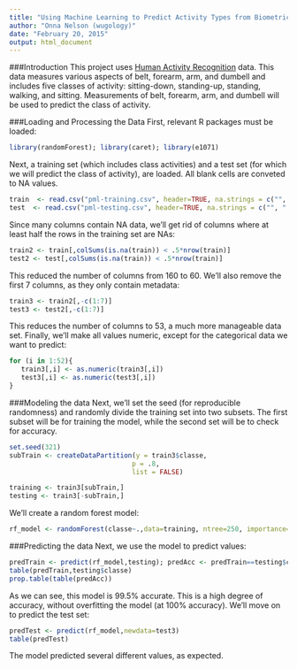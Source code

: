 ```yaml
---
title: "Using Machine Learning to Predict Activity Types from Biometric Data"
author: "Onna Nelson (wugology)"
date: "February 20, 2015"
output: html_document
---
```


###Introduction
This project uses [Human Activity Recognition](http://groupware.les.inf.puc-rio.br/har) data. This data measures various aspects of belt, forearm, arm, and dumbell and includes five classes of activity: sitting-down, standing-up, standing, walking, and sitting. Measurements of belt, forearm, arm, and dumbell will be used to predict the class of activity.

###Loading and Processing the Data
First, relevant R packages must be loaded:
```r
library(randomForest); library(caret); library(e1071)
```

Next, a training set (which includes class activities) and a test set (for which we will predict the class of activity), are loaded. All blank cells are conveted to NA values.

```r
train  <- read.csv("pml-training.csv", header=TRUE, na.strings = c("", " ","NA"))
test  <- read.csv("pml-testing.csv", header=TRUE, na.strings = c("", " ","NA"))
```

Since many columns contain NA data, we'll get rid of columns where at least half the rows in the training set are NAs:

```r
train2 <- train[,colSums(is.na(train)) < .5*nrow(train)]
test2 <- test[,colSums(is.na(train)) < .5*nrow(train)]
```

This reduced the number of columns from 160 to 60. We'll also remove the first 7 columns, as they only contain metadata:
```r
train3 <- train2[,-c(1:7)]
test3 <- test2[,-c(1:7)]
```

This reduces the number of columns to 53, a much more manageable data set. Finally, we'll make all values numeric, except for the categorical data we want to predict:

```r
for (i in 1:52){
   train3[,i] <- as.numeric(train3[,i])
   test3[,i] <- as.numeric(test3[,i])   
}
```

###Modeling the data
Next, we'll set the seed (for reproducible randomness) and randomly divide the training set into two subsets. The first subset will be for training the model, while the second set will be to check for accuracy.
```r
set.seed(321)
subTrain <- createDataPartition(y = train3$classe,
                               p = .8,
                               list = FALSE)

training <- train3[subTrain,]
testing <- train3[-subTrain,]
```

We'll create a random forest model:
```r
rf_model <- randomForest(classe~.,data=training, ntree=250, importance=TRUE)
```

###Predicting the data
Next, we use the model to predict values:
```r
predTrain <- predict(rf_model,testing); predAcc <- predTrain==testing$classe
table(predTrain,testing$classe)
prop.table(table(predAcc))
```
As we can see, this model is 99.5% accurate. This is a high degree of accuracy, without overfitting the model (at 100% accuracy). We'll move on to predict the test set:

```r
predTest <- predict(rf_model,newdata=test3)
table(predTest)
```
The model predicted several different values, as expected.